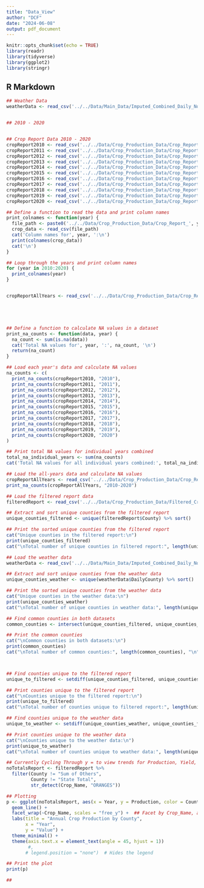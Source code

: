 ```yaml
---
title: "Data_View"
author: "DCF"
date: "2024-06-08"
output: pdf_document
---
```


```r
knitr::opts_chunk$set(echo = TRUE)
library(readr)
library(tidyverse)
library(ggplot2)
library(stringr)
```

## R Markdown

```r
## Weather Data
weatherData <- read_csv('../../Data/Main_Data/Imputed_Combined_Daily_Normals.csv')


## 2010 - 2020


## Crop Report Data 2010 - 2020
cropReport2010 <- read_csv('../../Data/Crop_Production_Data/Crop_Report_2010.csv')
cropReport2011 <- read_csv('../../Data/Crop_Production_Data/Crop_Report_2011.csv')
cropReport2012 <- read_csv('../../Data/Crop_Production_Data/Crop_Report_2012.csv')
cropReport2013 <- read_csv('../../Data/Crop_Production_Data/Crop_Report_2013.csv')
cropReport2014 <- read_csv('../../Data/Crop_Production_Data/Crop_Report_2014.csv')
cropReport2015 <- read_csv('../../Data/Crop_Production_Data/Crop_Report_2015.csv')
cropReport2016 <- read_csv('../../Data/Crop_Production_Data/Crop_Report_2016.csv')
cropReport2017 <- read_csv('../../Data/Crop_Production_Data/Crop_Report_2017.csv')
cropReport2018 <- read_csv('../../Data/Crop_Production_Data/Crop_Report_2018.csv')
cropReport2019 <- read_csv('../../Data/Crop_Production_Data/Crop_Report_2019.csv')
cropReport2020 <- read_csv('../../Data/Crop_Production_Data/Crop_Report_2020.csv')

## Define a function to read the data and print column names
print_colnames <- function(year) {
  file_path <- paste0('../../Data/Crop_Production_Data/Crop_Report_', year, '.csv')
  crop_data <- read_csv(file_path)
  cat('Column names for', year, ':\n')
  print(colnames(crop_data))
  cat('\n')
}

## Loop through the years and print column names
for (year in 2010:2020) {
  print_colnames(year)
}


cropReportAllYears <- read_csv('../../Data/Crop_Production_Data/Crop_Report_2010_2020.csv')





## Define a function to calculate NA values in a dataset
print_na_counts <- function(data, year) {
  na_count <- sum(is.na(data))
  cat('Total NA values for', year, ':', na_count, '\n')
  return(na_count)
}

## Load each year's data and calculate NA values
na_counts <- c(
  print_na_counts(cropReport2010, "2010"),
  print_na_counts(cropReport2011, "2011"),
  print_na_counts(cropReport2012, "2012"),
  print_na_counts(cropReport2013, "2013"),
  print_na_counts(cropReport2014, "2014"),
  print_na_counts(cropReport2015, "2015"),
  print_na_counts(cropReport2016, "2016"),
  print_na_counts(cropReport2017, "2017"),
  print_na_counts(cropReport2018, "2018"),
  print_na_counts(cropReport2019, "2019"),
  print_na_counts(cropReport2020, "2020")
)

## Print total NA values for individual years combined
total_na_individual_years <- sum(na_counts)
cat('Total NA values for all individual years combined:', total_na_individual_years, '\n')

## Load the all-years data and calculate NA values
cropReportAllYears <- read_csv('../../Data/Crop_Production_Data/Crop_Report_2010_2020.csv')
print_na_counts(cropReportAllYears, "2010-2020")

```




```r
## Load the filtered report data
filteredReport <- read_csv('../../Data/Crop_Production_Data/Filtered_Crop_Report_2010_2020.csv')

## Extract and sort unique counties from the filtered report
unique_counties_filtered <- unique(filteredReport$County) %>% sort()

## Print the sorted unique counties from the filtered report
cat("Unique counties in the filtered report:\n")
print(unique_counties_filtered)
cat("\nTotal number of unique counties in filtered report:", length(unique_counties_filtered), "\n\n")

## Load the weather data
weatherData <- read_csv('../../Data/Main_Data/Imputed_Combined_Daily_Normals.csv')

## Extract and sort unique counties from the weather data
unique_counties_weather <- unique(weatherData$DailyCounty) %>% sort()

## Print the sorted unique counties from the weather data
cat("Unique counties in the weather data:\n")
print(unique_counties_weather)
cat("\nTotal number of unique counties in weather data:", length(unique_counties_weather), "\n")

## Find common counties in both datasets
common_counties <- intersect(unique_counties_filtered, unique_counties_weather)

## Print the common counties
cat("\nCommon counties in both datasets:\n")
print(common_counties)
cat("\nTotal number of common counties:", length(common_counties), "\n")



## Find counties unique to the filtered report
unique_to_filtered <- setdiff(unique_counties_filtered, unique_counties_weather)

## Print counties unique to the filtered report
cat("\nCounties unique to the filtered report:\n")
print(unique_to_filtered)
cat("\nTotal number of counties unique to filtered report:", length(unique_to_filtered), "\n")

## Find counties unique to the weather data
unique_to_weather <- setdiff(unique_counties_weather, unique_counties_filtered)

## Print counties unique to the weather data
cat("\nCounties unique to the weather data:\n")
print(unique_to_weather)
cat("\nTotal number of counties unique to weather data:", length(unique_to_weather), "\n")

```  


```r

## Currently Cycling Through y = to view trends for Production, Yield, Value
noTotalsReport <- filteredReport %>%
  filter(County != "Sum of Others", 
         County != "State Total",
         str_detect(Crop_Name, "ORANGES")) 

## Plotting
p <- ggplot(noTotalsReport, aes(x = Year, y = Production, color = County)) + 
  geom_line() + 
  facet_wrap(~Crop_Name, scales = "free_y") +  ## Facet by Crop_Name, allowing each plot to have its own y scale
  labs(title = "Annual Crop Production by County",
       x = "Year",
       y = "Value") +
  theme_minimal() + 
  theme(axis.text.x = element_text(angle = 45, hjust = 1))
        #,
       # legend.position = "none")  # Hides the legend

## Print the plot
print(p)

##
```   











